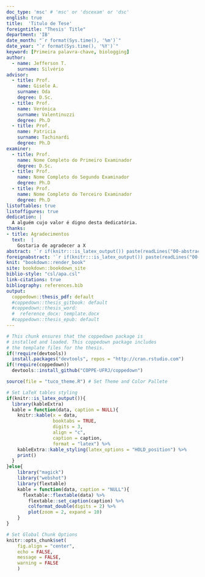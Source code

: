 ```yaml
---
doc_type: 'msc' # 'msc' or 'dscexam' or 'dsc'
english: true 
title:  'Titulo de Tese'
foreigntitle: "Thesis' Title"
department: 'IB'
date_month: "`r format(Sys.time(), '%m')`"
date_year: "`r format(Sys.time(), '%Y')`"
keyword: [Primeira palavra-chave, biologging]
author:
  - name: Jefferson T.
    surname: Silvério
advisor:
  - title: Prof.
    name: Gisele A.
    surname: Oda
    degree: D.Sc.
  - title: Prof.
    name: Verónica
    surname: Valentinuzzi
    degree: Ph.D
  - title: Prof.
    name: Patricia
    surname: Tachinardi
    degree: Ph.D
examiner:
  - title: Prof.
    name: Nome Completo do Primeiro Examinador
    degree: D.Sc.
  - title: Prof.
    name: Nome Completo do Segundo Examinador
    degree: Ph.D
  - title: Prof.
    name: Nome Completo do Terceiro Examinador
    degree: Ph.D
listoftables: true
listoffigures: true
dedication: |
  A alguém cujo valor é digno desta dedicatória.
thanks:
- title: Agradecimentos
  text:  |
    Gostaria de agradecer a X
abstract: '`r if(knitr:::is_latex_output()) paste(readLines("00-abstract.Rmd"), collapse = "\n  ")`'
foreignabstract: '`r if(knitr:::is_latex_output()) paste(readLines("00-foreignabstract.Rmd"), collapse = "\n  ")`'
knit: "bookdown::render_book"
site: bookdown::bookdown_site
biblio-style: "csl/apa.csl"
link-citations: true
bibliography: references.bib
output: 
  coppedown::thesis_pdf: default
  #coppedown::thesis_gitbook: default
  #coppedown::thesis_word: 
  #  reference_docx: template.docx
  #coppedown::thesis_epub: default
---
```


<!--
Above is the YAML (YAML Ain't Markup Language) header that includes a lot of metadata used to produce the document.  Be careful with spacing in this header!

If you'd prefer to not include a Dedication, for example, simply delete the section entirely, or silence (add #) them. 

If you have other LaTeX packages you would like to include, delete the # before header-includes and list the packages after hyphens on new lines.

If you'd like to include a comment that won't be produced in your resulting file enclose it in a block like this.

If you receive a duplicate label error after knitting, make sure to delete the index.Rmd file and then knit again.
-->


```r
# This chunk ensures that the coppedown package is
# installed and loaded. This coppedown package includes
# the template files for the thesis.
if(!require(devtools))
  install.packages("devtools", repos = "http://cran.rstudio.com")
if(!require(coppedown))
  devtools::install_github("COPPE-UFRJ/coppedown")

source(file = "tuco_theme.R") # Set Theme and Color Pallete

# Set LaTeX tables styling
if(knitr::is_latex_output()){
  library(kableExtra)
  kable = function(data, caption = NULL){
    knitr::kable(x = data,
                 booktabs = TRUE,
                 digits = 3,
                 align = "c",
                 caption = caption,
                 format = "latex") %>% 
    kableExtra::kable_styling(latex_options = "HOLD_position") %>% 
    print()
  }
}else{
    library("magick")
    library("webshot")
    library(flextable)
    kable = function(data, caption = "NULL"){
      flextable::flextable(data) %>% 
        flextable::set_caption(caption) %>% 
        colformat_double(digits = 2) %>% 
        plot(zoom = 2, expand = 10)
    }
}

# Set Global Chunk Options
knitr::opts_chunk$set(
    fig.align = "center",
    echo = FALSE, 
    message = FALSE,
    warning = FALSE
    )
```

<!-- On ordering the chapter files:
There are two options:
1. Name your chapter files in the order in which you want them to appear (e.g., 01-Inro, 02-Data, 03-Conclusions). 
2. Otherwise, you can specify the order in which they appear in the _bookdown.yml (for PDF only).

Do not include 00(two-hyphens)prelim.Rmd and 00-abstract.Rmd in the YAML file--they are handled in the YAML above differently for the PDF version.
-->
